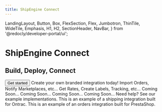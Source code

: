 ```yaml
---
title: ShipEngine Connect
---
```


  LandingLayout,
  Button,
  Box,
  FlexSection,
  Flex,
  Jumbotron,
  ThinTile,
  WideTile,
  Emphasis,
  H1,
  H2,
  SectionHeader,
  NavBar,
} from '@redocly/developer-portal/ui';


<Jumbotron>
  <NavBar location={props.location} standalone={false} />
  <H1>ShipEngine Connect</H1>
  <H2>Build, Deploy, Connect</H2>
  <Flex p={20} justifyContent="center">
     <Button variant="outlined" size="xlarge" color="purpleButton" to="./getting-started/how-it-works.md">
      Get started
    </Button>
  </Flex>
</Jumbotron>
<Box my={25}>
  <SectionHeader>
    Create your own <Emphasis> branded integration </Emphasis> today!
  </SectionHeader>
  <FlexSection justifyContent="space-around" flexWrap="wrap">
    <ThinTile header="Orders" icon={orderIcon} to="./orders/index.mdx">
        Import Orders, Notify Marketplaces, etc...
    </ThinTile>
    <ThinTile header="Shipping" icon={packageIcon} to="./shipping/index.mdx">
        Get Rates, Create Labels, Tracking, etc...
    </ThinTile>
    <ThinTile header="Inventory" icon={cogBrowser} >
      Coming Soon...
    </ThinTile>
    <ThinTile header="3PL" icon={thirdPartyLogisticsIcon} >
      Coming Soon...
    </ThinTile>
    <ThinTile header="Freight" icon={truckIcon} >
        Coming Soon...
    </ThinTile>
    <ThinTile header="Native Rating" icon={calculatorIcon} >
        Coming Soon...
    </ThinTile>
  </FlexSection>
  <SectionHeader>
    <Emphasis>Need help? </Emphasis>
    See our example implementations.
  </SectionHeader>
  <FlexSection justifyContent="space-around" flexWrap="wrap">
    <WideTile icon={ ontrac } header="Shipping" target="_blank" to="https://github.com/ShipEngine/connect-ontrac">
       This is an example of a shipping integration built for Ontrac.
    </WideTile>
    <WideTile icon={ prestashop } header="Orders" target="_blank" to="https://github.com/ShipEngine/connect-prestashop">
        This is an example of an orders integration built for PrestaShop.
    </WideTile>
  </FlexSection>
</Box>
